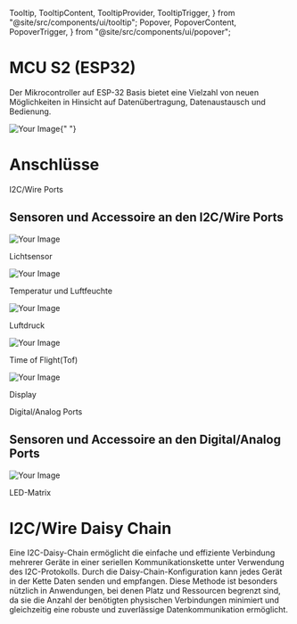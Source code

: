   Tooltip,
  TooltipContent,
  TooltipProvider,
  TooltipTrigger,
} from "@site/src/components/ui/tooltip";
  Popover,
  PopoverContent,
  PopoverTrigger,
} from "@site/src/components/ui/popover";

<div className="flex flex-col justify-center items-center">
  <h1>MCU S2 (ESP32)</h1>
  <p>
    Der Mikrocontroller auf ESP-32 Basis bietet eine Vielzahl von neuen
    Möglichkeiten in Hinsicht auf Datenübertragung, Datenaustausch und
    Bedienung.
  </p>
  <div className="flex w-full flex-col items-center text-center gap-4">
    <div>
      <img src={mcus2ports} alt="Your Image" className="" />{" "}
    </div>
    <div className="flex w-full flex-col">
      <h1 className="text-left"> Anschlüsse </h1>
      <div className="flex flex-row justify-evenly">
        <Popover>
          <PopoverTrigger className="flex  cursor-pointer bg-white border-solid border-1 rounded-md w-[10rem] p-2 hover:bg-gray-100">
            I2C/Wire Ports
          </PopoverTrigger>
          <PopoverContent>
            <div>
              <h2>Sensoren und Accessoire an den I2C/Wire Ports</h2>
              <div className="flex flex-col lg:flex-row">
                <div className="flex flex-col items-center">
                  <img
                    src={lightSensor}
                    alt="Your Image"
                    className="w-[5rem] lg:w-[10rem]"
                  />
                  <p className=" text-gray-500">Lichtsensor</p>
                </div>
                <div className="flex flex-col items-center">
                  <img
                    src={tempSensor}
                    alt="Your Image"
                    className="w-[5rem] lg:w-[10rem]"
                  />
                  <p className=" text-gray-500">Temperatur und Luftfeuchte</p>
                </div>
                <div className="flex flex-col items-center">
                  <img
                    src={pressureSensor}
                    alt="Your Image"
                    className="w-[5rem] lg:w-[10rem]"
                  />
                  <p className=" text-gray-500">Luftdruck</p>
                </div>
                <div className="flex flex-col items-center">
                  <img
                    src={tofSensor}
                    alt="Your Image"
                    className="w-[5rem] lg:w-[10rem]"
                  />
                  <p className=" text-gray-500">Time of Flight(Tof)</p>
                </div>
                <div className="flex flex-col items-center">
                  <img
                    src={display}
                    alt="Your Image"
                    className="w-[5rem] lg:w-[10rem]"
                  />
                  <p className=" text-gray-500">Display</p>
                </div>
              </div>
            </div>
          </PopoverContent>
        </Popover>
        <Popover>
          <PopoverTrigger className="cursor-pointer bg-white border-solid border-1 rounded-md w-[10rem] p-2 hover:bg-gray-100">
            Digital/Analog Ports
          </PopoverTrigger>
          <PopoverContent>
            <div>
              <h2>Sensoren und Accessoire an den Digital/Analog Ports</h2>
              <div className="flex flex-row justify-center">
                <div className="flex flex-col items-center">
                  <img
                    src={ledMatrix}
                    alt="Your Image"
                    className="w-[5rem] lg:w-[10rem]"
                  />
                  <p className="text-gray-500">LED-Matrix</p>
                </div>
              </div>
            </div>
          </PopoverContent>
        </Popover>
      </div>
    </div>
    <div className="flex flex-col w-full">
      <h1 className="text-left">I2C/Wire Daisy Chain</h1>
      <p className="text-left">
        Eine I2C-Daisy-Chain ermöglicht die einfache und effiziente Verbindung
        mehrerer Geräte in einer seriellen Kommunikationskette unter Verwendung
        des I2C-Protokolls. Durch die Daisy-Chain-Konfiguration kann jedes Gerät
        in der Kette Daten senden und empfangen. Diese Methode ist besonders
        nützlich in Anwendungen, bei denen Platz und Ressourcen begrenzt sind,
        da sie die Anzahl der benötigten physischen Verbindungen minimiert und
        gleichzeitig eine robuste und zuverlässige Datenkommunikation
        ermöglicht.
      </p>
      <div className="flex justify-center">
        <ImageWithText src={i2cdaiychain} title="I2C/Wire Daisy Chain" />
      </div>
    </div>
  </div>
</div>
